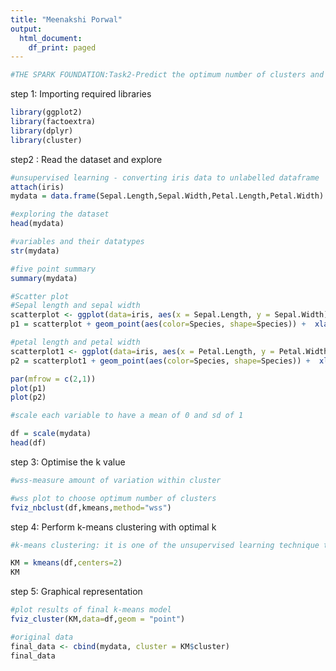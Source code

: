 ---
title: "Meenakshi Porwal"
output:
  html_document:
    df_print: paged
---
```{r}
#THE SPARK FOUNDATION:Task2-Predict the optimum number of clusters and represent it visually

```

step 1: Importing required libraries

```{r}

library(ggplot2)
library(factoextra)
library(dplyr)
library(cluster)
```

step2 : Read the dataset and explore
```{r}
#unsupervised learning - converting iris data to unlabelled dataframe
attach(iris)
mydata = data.frame(Sepal.Length,Sepal.Width,Petal.Length,Petal.Width)

#exploring the dataset
head(mydata)

#variables and their datatypes
str(mydata)

#five point summary
summary(mydata)
```

```{r}

#Scatter plot
#Sepal length and sepal width
scatterplot <- ggplot(data=iris, aes(x = Sepal.Length, y = Sepal.Width)) 
p1 = scatterplot + geom_point(aes(color=Species, shape=Species)) +  xlab("Sepal Length") +  ylab("Sepal Width") + ggtitle("Sepal Length-Width")

#petal length and petal width
scatterplot1 <- ggplot(data=iris, aes(x = Petal.Length, y = Petal.Width)) 
p2 = scatterplot1 + geom_point(aes(color=Species, shape=Species)) +  xlab("Petal Length") +  ylab("Petal Width") +  ggtitle("Petal Length-Width")

par(mfrow = c(2,1))
plot(p1)
plot(p2)
```


```{r}
#scale each variable to have a mean of 0 and sd of 1

df = scale(mydata)
head(df)
```
step 3: Optimise the k value

```{r}
#wss-measure amount of variation within cluster

#wss plot to choose optimum number of clusters
fviz_nbclust(df,kmeans,method="wss")

```

step 4: Perform k-means clustering with optimal k

```{r}
#k-means clustering: it is one of the unsupervised learning technique that segregate the data into clusters

KM = kmeans(df,centers=2)
KM
```

step 5: Graphical representation
```{r}
#plot results of final k-means model
fviz_cluster(KM,data=df,geom = "point")

```

```{r}
#original data
final_data <- cbind(mydata, cluster = KM$cluster)
final_data
```

